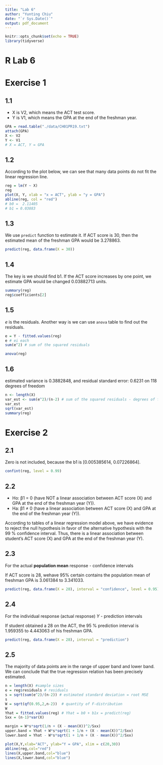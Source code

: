```yaml
---
title: "Lab 6"
author: "Yunting Chiu"
date: "`r Sys.Date()`"
output: pdf_document
---
```


```r
knitr::opts_chunk$set(echo = TRUE)
library(tidyverse)
```

# R Lab 6
# Exercise 1
## 1.1
- X is V2, which means the ACT test score.
- Y is V1, which means the GPA at the end of the freshman year.
```r
GPA = read.table("./data/CH01PR19.txt")
attach(GPA)
X <- V2
Y <- V1
# X = ACT, Y = GPA
```
## 1.2
According to the plot below, we can see that many data points do not fit the linear regression line. 
```r
reg = lm(Y ~ X)
reg
plot(X, Y, xlab = "x = ACT", ylab = "y = GPA")
abline(reg, col = "red")
# b0 =  2.11405   
# b1 = 0.03883  
```

## 1.3
We use `predict` function to estimate it. If ACT score is 30, then the estimated mean of the freshman GPA would be 3.278863.
```r
predict(reg, data.frame(X = 30))
```
## 1.4
The key is we should find b1. If the ACT score increases by one point, we estimate GPA would be changed 0.03882713 units.
```r
summary(reg)
reg$coefficients[2]
```
## 1.5
$e$ is the residuals. Another way is we can use `anova` table to find out the residuals.
```r
e = Y - fitted.values(reg)
e # ei each
sum(e^2) # sum of the squared residuals 

anova(reg)
```
## 1.6
estimated variance is 0.3882848, and residual standard error: 0.6231 on 118 degrees of freedom
```r
n <- length(X)
var_est <- sum(e^2)/(n-2) # sum of the squared residuals - degrees of freedom (n -2, b0 and b1 so minus 2)
var_est
sqrt(var_est)
summary(reg)
```

# Exercise 2
## 2.1
Zero is not included, because the b1 is [0.005385614, 0.07226864].
```r
confint(reg, level = 0.99)
```
## 2.2
- Ho: β1 = 0 (have NOT a linear association between ACT score (X) and GPA at the end of the freshman year (Y)).
- Ha: β1 ≠ 0 (have a linear association between ACT score (X) and GPA at the end of the freshman year (Y)).

According to tables of a linear regression model above, we have evidence to reject the null hypothesis in favor of the alternative hypothesis with the 99 % confidence interval. Thus, there is a linear association between student’s ACT score (X) and GPA at the end of the freshman year (Y).

## 2.3
For the actual **population mean** response - confidence intervals

If ACT score is 28, wehave 95% certain contains the population mean of freshman GPA is 3.061384 to 3.341033.
```r
predict(reg, data.frame(X = 28), interval = "confidence", level = 0.95)
```

## 2.4
For the individual response (actual response) $Y$ - prediction intervals

If student obtained a 28 on the ACT, the 95 % prediction interval is 1.959355 to 4.443063 of his freshman GPA.
```r
predict(reg, data.frame(X = 28), interval = "prediction")
```

## 2.5
The majority of data points are in the range of upper band and lower band. We can conclude that the true regression relation has been precisely estimated.
```r
n = length(X) #sample sizes
e = reg$residuals # residuals
s = sqrt(sum(e^2)/(n-2)) # estimated standard deviation = root MSE
s
W = sqrt(qf(0.95,2,n-2))  # quantity of F-distribution
W
Yhat = fitted.values(reg) # Yhat = b0 + b1x = predict(reg)
Sxx = (n-1)*var(X) 

margin = W*s*sqrt(1/n + (X - mean(X))^2/Sxx) 
upper.band = Yhat + W*s*sqrt(1 + 1/n + (X - mean(X))^2/Sxx) 
lower.band = Yhat - W*s*sqrt(1 + 1/n + (X - mean(X))^2/Sxx) 

plot(X,Y,xlab="ACT", ylab="Y = GPA", xlim = c(20,30))
abline(reg,col="red")
lines(X,upper.band,col="blue")
lines(X,lower.band,col="blue")
```

